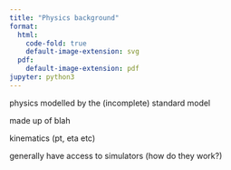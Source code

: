 ```yaml
---
title: "Physics background"
format:
  html:
    code-fold: true
    default-image-extension: svg
  pdf:
    default-image-extension: pdf
jupyter: python3
---
```



physics modelled by the (incomplete) standard model

made up of blah

kinematics (pt, eta etc)



generally have access to simulators (how do they work?)
